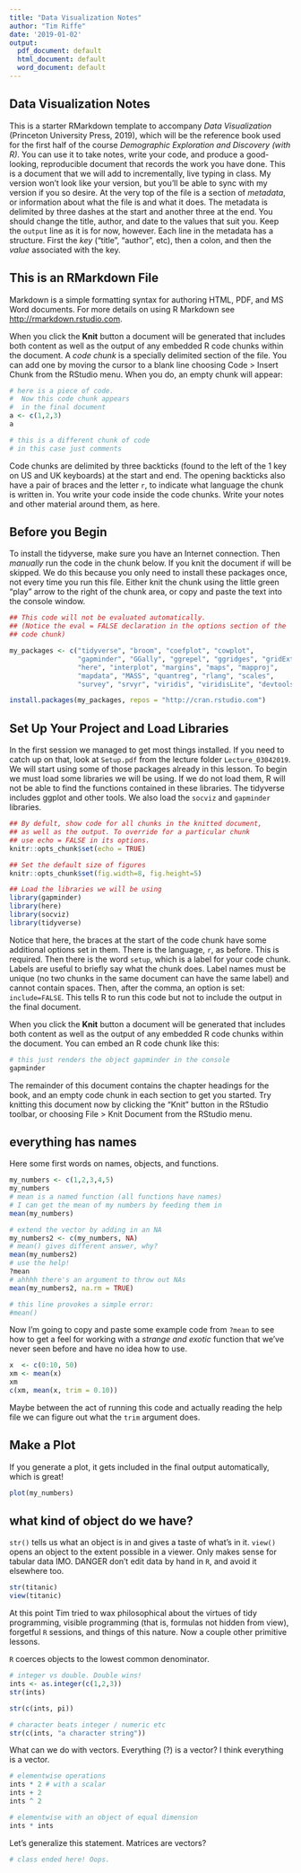 ```yaml
---
title: "Data Visualization Notes"
author: "Tim Riffe"
date: '2019-01-02'
output:
  pdf_document: default
  html_document: default
  word_document: default
---
```

   
## Data Visualization Notes

This is a starter RMarkdown template to accompany *Data Visualization* (Princeton University Press, 2019), which will be the reference book used for the first half of the course *Demographic Exploration and Discovery (with R)*. You can use it to take notes, write your code, and produce a good-looking, reproducible document that records the work you have done. This is a document that we will add to incrementally, live typing in class. My version won't look like your version, but you'll be able to sync with my version if you so desire. At the very top of the file is a section of *metadata*, or information about what the file is and what it does. The metadata is delimited by three dashes at the start and another three at the end. You should change the title, author, and date to the values that suit you. Keep the `output` line as it is for now, however. Each line in the metadata has a structure. First the *key* ("title", "author", etc), then a colon, and then the *value* associated with the key.  

## This is an RMarkdown File

Markdown is a simple formatting syntax for authoring HTML, PDF, and MS Word documents. For more details on using R Markdown see <http://rmarkdown.rstudio.com>.

When you click the **Knit** button a document will be generated that includes both content as well as the output of any embedded R code chunks within the document. A *code chunk* is a specially delimited section of the file. You can add one by moving the cursor to a blank line choosing Code > Insert Chunk from the RStudio menu. When you do, an empty chunk will appear:

```r
# here is a piece of code.
#  Now this code chunk appears 
#  in the final document
a <- c(1,2,3)
a
```
```r
# this is a different chunk of code
# in this case just comments
```
Code chunks are delimited by three backticks (found to the left of the 1 key on US and UK keyboards) at the start and end. The opening backticks also have a pair of braces and the letter `r`, to indicate what language the chunk is written in. You write your code inside the code chunks. Write your notes and other material around them, as here. 

## Before you Begin

To install the tidyverse, make sure you have an Internet connection. Then *manually* run the code in the chunk below. If you knit the document if will be skipped. We do this because you only need to install these packages once, not every time you run this file. Either knit the chunk using the little green "play" arrow to the right of the chunk area, or copy and paste the text into the console window.

```r

## This code will not be evaluated automatically.
## (Notice the eval = FALSE declaration in the options section of the
## code chunk)

my_packages <- c("tidyverse", "broom", "coefplot", "cowplot",
                 "gapminder", "GGally", "ggrepel", "ggridges", "gridExtra",
                 "here", "interplot", "margins", "maps", "mapproj",
                 "mapdata", "MASS", "quantreg", "rlang", "scales",
                 "survey", "srvyr", "viridis", "viridisLite", "devtools")

install.packages(my_packages, repos = "http://cran.rstudio.com")

```

## Set Up Your Project and Load Libraries

In the first session we managed to get most things installed. If you need to catch up on that, look at `Setup.pdf` from the lecture folder `Lecture_03042019`. We will start using some of those packages already in this lesson. To begin we must load some libraries we will be using. If we do not load them, R will not be able to find the functions contained in these libraries. The tidyverse includes ggplot and other tools. We also load the `socviz` and `gapminder` libraries.

```r

## By defult, show code for all chunks in the knitted document,
## as well as the output. To override for a particular chunk
## use echo = FALSE in its options.
knitr::opts_chunk$set(echo = TRUE) 

## Set the default size of figures
knitr::opts_chunk$set(fig.width=8, fig.height=5)  

## Load the libraries we will be using
library(gapminder)
library(here)
library(socviz)
library(tidyverse)

```

Notice that here, the braces at the start of the code chunk have some additional options set in them. There is the language, `r`, as before. This is required. Then there is the word `setup`, which is a label for your code chunk. Labels are useful to briefly say what the chunk does. Label names must be unique (no two chunks in the same document can have the same label) and cannot contain spaces. Then, after the comma, an option is set: `include=FALSE`. This tells R to run this code but not to include the output in the final document. 


When you click the **Knit** button a document will be generated that includes both content as well as the output of any embedded R code chunks within the document. You can embed an R code chunk like this:

```r
# this just renders the object gapminder in the console
gapminder
```

The remainder of this document contains the chapter headings for the book, and an empty code chunk in each section to get you started. Try knitting this document now by clicking the "Knit" button in the RStudio toolbar, or choosing File > Knit Document from the RStudio menu.

## everything has names
Here some first words on names, objects, and functions.

```r
my_numbers <- c(1,2,3,4,5)
my_numbers
# mean is a named function (all functions have names)
# I can get the mean of my numbers by feeding them in
mean(my_numbers)

# extend the vector by adding in an NA
my_numbers2 <- c(my_numbers, NA)
# mean() gives different answer, why?
mean(my_numbers2)
# use the help!
?mean
# ahhhh there's an argument to throw out NAs
mean(my_numbers2, na.rm = TRUE)

# this line provokes a simple error:
#mean()
```

Now I'm going to copy and paste some example code from `?mean` to see how to get a feel for working with a *strange and exotic* function that we've never seen before and have no idea how to use.
```r
x  <- c(0:10, 50)
xm <- mean(x)
xm
c(xm, mean(x, trim = 0.10))
```
Maybe between the act of running this code and actually reading the help file we can figure out what the `trim` argument does.

## Make a Plot

If you generate a plot, it gets included in the final output automatically,
which is great!
```r
plot(my_numbers)


```
## what kind of object do we have?

`str()` tells us what an object is in and gives a taste of what's in it. `view()` opens an object to the extent possible in a viewer. Only makes sense for tabular data IMO. DANGER don't edit data by hand in `R`, and avoid it elsewhere too.

```r
str(titanic)
view(titanic)
```

At this point Tim tried to wax philosophical about the virtues of tidy programming, visible programming (that is, formulas not hidden from view), forgetful `R` sessions, and things of this nature. Now a couple other primitive lessons.

`R` coerces objects to the lowest common denominator.
```r
# integer vs double. Double wins!
ints <- as.integer(c(1,2,3))
str(ints)

str(c(ints, pi))

# character beats integer / numeric etc
str(c(ints, "a character string"))
```

What can we do with vectors. Everything (?) is a vector? I think everything is a vector.

```r
# elementwise operations
ints * 2 # with a scalar
ints + 2
ints ^ 2

# elementwise with an object of equal dimension
ints * ints
```

Let's generalize this statement. Matrices are vectors?
```r
# class ended here! Oops.
```
